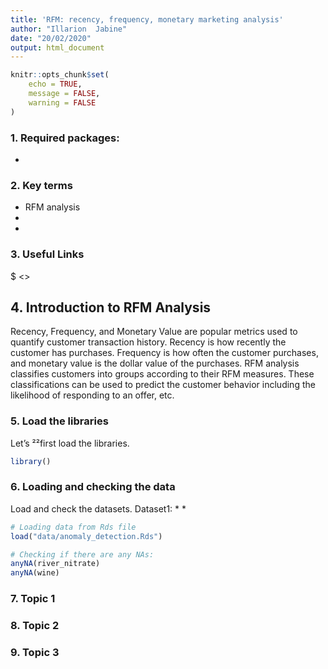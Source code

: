 ---
title: 'RFM: recency, frequency, monetary marketing analysis'
author: "Illarion  Jabine"
date: "20/02/2020"
output: html_document
---

```{r setup, include=FALSE}
knitr::opts_chunk$set(
	echo = TRUE,
	message = FALSE,
	warning = FALSE
)
```


### 1. Required packages:

* [rfm]: Recency, Frequency and Monetary Value Analysis

### 2. Key terms
 * RFM analysis
 * 
 * 

### 3. Useful Links
 $ <>
 
## 4. Introduction to RFM Analysis
Recency, Frequency, and Monetary Value are popular metrics used to quantify customer transaction history.
Recency is how recently the customer has purchases. Frequency is how often the customer purchases, and monetary value is the dollar value of the purchases. 
RFM analysis classifies customers into groups according to their RFM measures.
These classifications can be used to predict the customer behavior including the likelihood of responding to an offer, etc.


### 5. Load the libraries
Let's ²²first load the libraries.
```{r loading packages, message=FALSE, warning=FALSE}
library()
```

### 6. Loading and checking the data

Load and check the datasets.
Dataset1:
 * 
 * 
 
```{r load the data and pre-process them}
# Loading data from Rds file
load("data/anomaly_detection.Rds")

# Checking if there are any NAs:
anyNA(river_nitrate)
anyNA(wine)

```

### 7. Topic 1


### 8. Topic 2


### 9. Topic 3